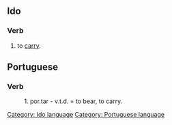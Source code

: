 ==Ido==
===Verb===
# to [[carry]].


==Portuguese==
===Verb===
:1. por.tar - v.t.d. = to bear, to carry.

[[Category: Ido language]]
[[Category: Portuguese language]]